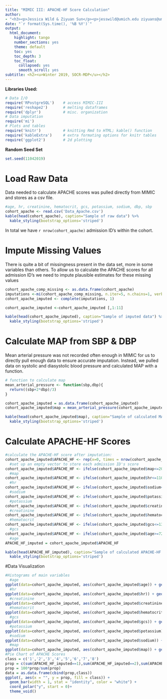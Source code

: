 ---
title: "MIMIC III: APACHE-HF Score Calculation"
author: 
- "<h3><p>Jessica Wild & Ziyuan Sun</p><p>jesswild@umich.edu ziyuans@umich.edu</p></h3>"
date: "`r format(Sys.time(), '%B %Y')`"
output:
  html_document:
    highlight: tango
    number_sections: yes
    theme: default
    toc: yes
    toc_depth: 3
    toc_float:
      collapsed: yes
      smooth_scroll: yes
subtitle: <h2><u>Winter 2019, SOCR-MDP</u></h2>
---

**Libraries Used:**
```{r message=F, warning=F}
# Data I/O
require('RPostgreSQL')    # access MIMIC-III
require('reshape2')       # melting dataframes
require('dplyr')          # misc. organization
# Data imputation
require('mi')
# Plots and tables
require('knitr')          # knitting Rmd to HTML; kable() function
require('kableExtra')     # extra formating options for knitr tables
require('ggplot2')        # 2d plotting
```

**Random Seed Set**
```{r message=F, warning=F}
set.seed(11042019)
```

# Load Raw Data

Data needed to calculate APACHE scores was pulled directly from MIMIC and stores as a csv file. 

```{r eval=T, message=F, warning=F}
#age, hr, creatinine, hematocrit, gcs, potassium, sodium, dbp, sbp
cohort_apache <- read.csv('Data_Apache.csv')
kable(head(cohort_apache), caption="Sample of raw data") %>%
  kable_styling(bootstrap_options='striped')
```

In total we have `r nrow(cohort_apache)` admission ID's within the cohort.

# Impute Missing Values

There is quite a bit of missingness present in the data set, more in some variables than others.  To allow us to calculate the  APACHE scores for all admission ID's we need to impute plausible estimates for these missing values

```{r message=F, warning=F}
cohort_apache_comp_missing <- as.data.frame(cohort_apache)
imputations <-mi(cohort_apache_comp_missing, n.iter=5, n.chains=1, verbose=TRUE)
cohort_apache_imputed <- complete(imputations, 1)

cohort_apache_imputed <-cohort_apache_imputed [,1:11]

kable(head(cohort_apache_imputed), caption="Sample of imputed data") %>%
  kable_styling(bootstrap_options='striped')
```

# Calculate MAP from SBP & DBP

Mean arterial pressure was not recorded often enough in MIMIC for us to directly pull enough data to ensure accurate imputation.  Instead, we pulled data on systolic and diasystolic blood pressure and calculated MAP with a function.

```{r message=F, warning=F}
# function to calculate map
mean_arterial_pressure <- function(sbp,dbp){
  return((sbp+2*dbp)/3)
}

cohort_apache_imputed = as.data.frame(cohort_apache_imputed)
cohort_apache_imputed$map = mean_arterial_pressure(cohort_apache_imputed$sbp, cohort_apache_imputed$dbp)

kable(head(cohort_apache_imputed$map), caption="Sample of calculated MAP") %>%
  kable_styling(bootstrap_options='striped')
```

# Calculate APACHE-HF Scores 

```{r message=F, warning=F}
#calculate the APACHE-HF score after imputation:
cohort_apache_imputed$APACHE_HF <- rep(x=0, times = nrow(cohort_apache_imputed))
  #set up an empty vector to store each admission ID's score
cohort_apache_imputed$APACHE_HF <- ifelse(cohort_apache_imputed$map<=200, yes = 1, no = cohort_apache_imputed$APACHE_HF)
  #map
cohort_apache_imputed$APACHE_HF <- ifelse(cohort_apache_imputed$hr<=110, yes = cohort_apache_imputed$APACHE_HF+1, no = cohort_apache_imputed$APACHE_HF)
  #hr
cohort_apache_imputed$APACHE_HF <- ifelse(cohort_apache_imputed$sodium<=137, yes = cohort_apache_imputed$APACHE_HF+1, no = cohort_apache_imputed$APACHE_HF)
  #sodium
cohort_apache_imputed$APACHE_HF <- ifelse(cohort_apache_imputed$potassium>=4.9, yes = cohort_apache_imputed$APACHE_HF+1, no = cohort_apache_imputed$APACHE_HF)
  #potassium
cohort_apache_imputed$APACHE_HF <- ifelse(cohort_apache_imputed$creatinine>=1.48, yes = cohort_apache_imputed$APACHE_HF+1, no = cohort_apache_imputed$APACHE_HF)
  #creatinine
cohort_apache_imputed$APACHE_HF <- ifelse(cohort_apache_imputed$hematocrit<=36.9, yes = cohort_apache_imputed$APACHE_HF+1, no = cohort_apache_imputed$APACHE_HF)
  #hematocrit
cohort_apache_imputed$APACHE_HF <- ifelse(cohort_apache_imputed$gcs<=13, yes = cohort_apache_imputed$APACHE_HF+1, no = cohort_apache_imputed$APACHE_HF)
  #gcs
cohort_apache_imputed$APACHE_HF <- ifelse(cohort_apache_imputed$age>=72, yes = cohort_apache_imputed$APACHE_HF+1, no = cohort_apache_imputed$APACHE_HF)
  #age
APACHE_HF_imputed = cohort_apache_imputed$APACHE_HF

kable(head(APACHE_HF_imputed), caption="Sample of calculated APACHE-HF Scores") %>%
  kable_styling(bootstrap_options='striped')
```

#Data Visualization
```{r message=F, warning=F}
#Histograms of main variables
  #age
ggplot(data=cohort_apache_imputed, aes(cohort_apache_imputed$age)) + geom_histogram(breaks=seq(0, 200, by =2), col="red", aes(fill=..count..))
  #hr
ggplot(data=cohort_apache_imputed, aes(cohort_apache_imputed$hr)) + geom_histogram(breaks=seq(0, 200, by =2), col="red", aes(fill=..count..))
  #creatinine
ggplot(data=cohort_apache_imputed, aes(cohort_apache_imputed$creatinine)) + geom_histogram(breaks=seq(0, 200, by =2), col="red", aes(fill=..count..))
  #hematocrit
ggplot(data=cohort_apache_imputed, aes(cohort_apache_imputed$hematocrit)) + geom_histogram(breaks=seq(0, 200, by =2), col="red", aes(fill=..count..))
  #gcs
ggplot(data=cohort_apache_imputed, aes(cohort_apache_imputed$gcs)) + geom_histogram(breaks=seq(0, 200, by =2), col="red", aes(fill=..count..))
  #potassium
ggplot(data=cohort_apache_imputed, aes(cohort_apache_imputed$potassium)) + geom_histogram(breaks=seq(0, 200, by =2), col="red", aes(fill=..count..))
  #sodium
ggplot(data=cohort_apache_imputed, aes(cohort_apache_imputed$sodium)) + geom_histogram(breaks=seq(0, 200, by =2), col="red", aes(fill=..count..))
  #map
ggplot(data=cohort_apache_imputed, aes(cohort_apache_imputed$map)) + geom_histogram(breaks=seq(0, 200, by =2), col="red", aes(fill=..count..))
#Pie Chart of APACHE Scores
class = c('1','2','3','4','5','6','7','8')
prop = c(sum(APACHE_HF_imputed==1),sum(APACHE_HF_imputed==2),sum(APACHE_HF_imputed==3),sum(APACHE_HF_imputed==4),sum(APACHE_HF_imputed==5),sum(APACHE_HF_imputed==6),sum(APACHE_HF_imputed==7),sum(APACHE_HF_imputed==8))
prop = 100*prop/sum(prop)
data = as.data.frame(cbind(prop,class))
ggplot(, aes(x = "", y = prop, fill = class)) +
  geom_bar(width = 1, stat = "identity", color = "white") +
  coord_polar("y", start = 0)+
  theme_void()
```